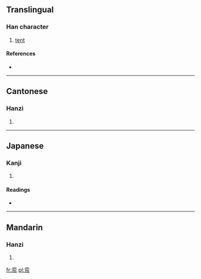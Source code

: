 ==Translingual==

===Han character===
{{Han char|rn=50|rad=巾|as=06|sn=9|four=0022<sub>3</sub>|canj=卜金中月 (YCLB)}}

# [[tent]]

====References====
* {{Han ref|kx=0330.230|dkj=08873|dj=0636.140|hdz=10738.010|uh=5E1F|ud=24095|bh=ABD4|bd=43988}}

----

==Cantonese==

===Hanzi===
{{yue-hanzi|jyut=|y=yik6}}

# {{defn|Cantonese|sort=巾06}}

----

==Japanese==

===Kanji===
{{ja-kanji|grade=|rs=巾06}}

# {{defn|Japanese|sort=巾06}}

====Readings====
* {{ja-readings|on=[[えき]] (eki), [[やく]] (yaku)|kun=[[ひらとばり]] (hiratobari)}}

----

==Mandarin==

===Hanzi===
{{cmn-hanzi|pin=[[yì]] ([[yi4]])|wg=i<sup>4</sup>}}

# {{defn|Mandarin|sort=巾06}}

[[fr:帟]]
[[pl:帟]]